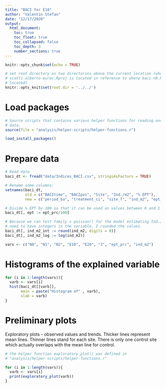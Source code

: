 ```yaml
---
title: "BACI for E10"
author: "Valentin Stefan"
date: "12/17/2020"
output:
  html_document:
    toc: true
    toc_float: true
    toc_collapsed: false
    toc_depth: 3
    number_sections: true
---
```


```r
knitr::opts_chunk$set(echo = TRUE)

# set root directory as two directories above the current location (where the
# scotti-alberto-eurac.Rproj is located in reference to where baci-n0.Rmd is
# located)
knitr::opts_knit$set(root.dir = '../../')
```

# Load packages

```r
# Source scripts that contains various helper functions for reading and plotting
# data.
source(file = "analysis/helper-scripts/helper-functions.r")

load_install_packages()
```

# Prepare data

```r
# Read data
baci_dt <- fread("data/Indices_BACI.csv", stringsAsFactors = TRUE)

# Rename some columns:
setnames(baci_dt, 
         old = c("BACItime", "BACIpos", "Site", "Ind./m2", "% EPT"),
         new = c("period_ba", "treatment_ci", "site_f", "ind_m2", "ept_prc"))

# Divide % EPT by 100 so that it can be used as values between 0 and 1
baci_dt[, ept := ept_prc/100]

# Because we can test family = poisson() for the model estimating Ind./m2, we
# need to have integers in the variable. I rounded the values.
baci_dt[, ind_m2_int := round(ind_m2, digits = 0)]
baci_dt[, ind_m2_log := log(ind_m2)]

vars <- c("N0", "N1", "N2", "E10", "E20", "J", "ept_prc", "ind_m2")
```

# Histograms of the explained variable

```r
for (i in 1:length(vars)){
  varb <- vars[i]
  hist(baci_dt[[varb]],
       main = paste("Histogram of" , varb),
       xlab = varb)
}
```

# Preliminary plots

Exploratory plots - observed values and trends. Thicker lines represent mean lines. Thinner lines stand for each site. There is only one control site which actually overlaps with the mean line for control.

```r
# the helper function exploratory_plot() was defined in
# "analysis/helper-scripts/helper-functions.r"

for (i in 1:length(vars)){
  varb <- vars[i]
  print(exploratory_plot(varb))
}
```


